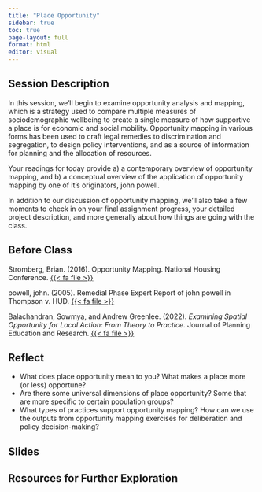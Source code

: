 ```yaml
---
title: "Place Opportunity"
sidebar: true
toc: true
page-layout: full
format: html
editor: visual
---
```


## Session Description

In this session, we'll begin to examine opportunity analysis and mapping, which is a strategy used to compare multiple measures of sociodemographic wellbeing to create a single measure of how supportive a place is for economic and social mobility. Opportunity mapping in various forms has been used to craft legal remedies to discrimination and segregation, to design policy interventions, and as a source of information for planning and the allocation of resources.

Your readings for today provide a) a contemporary overview of opportunity mapping, and b) a conceptual overview of the application of opportunity mapping by one of it's originators, john powell.

In addition to our discussion of opportunity mapping, we'll also take a few moments to check in on your final assignment progress, your detailed project description, and more generally about how things are going with the class.

## Before Class

Stromberg, Brian. (2016). Opportunity Mapping. National Housing Conference. [{{< fa file >}}](https://uofi.box.com/s/4vb4oxiahv766yo3h32s8v6ya40nqep7)

powell, john. (2005). Remedial Phase Expert Report of john powell in Thompson v. HUD. [{{< fa file >}}](https://uofi.box.com/s/e6bqy75i2v81bmrdbavs8ct579ojnezp)

Balachandran, Sowmya, and Andrew Greenlee. (2022). *Examining Spatial Opportunity for Local Action: From Theory to Practice*. Journal of Planning Education and Research. [{{< fa file >}}](https://uofi.box.com/s/vc4krsnh41qshsmjxb903x0l4xoo5h5z)

## Reflect

-   What does place opportunity mean to you? What makes a place more (or less) opportune?
-   Are there some universal dimensions of place opportunity? Some that are more specific to certain population groups?
-   What types of practices support opportunity mapping? How can we use the outputs from opportunity mapping exercises for deliberation and policy decision-making?

## Slides

## Resources for Further Exploration
